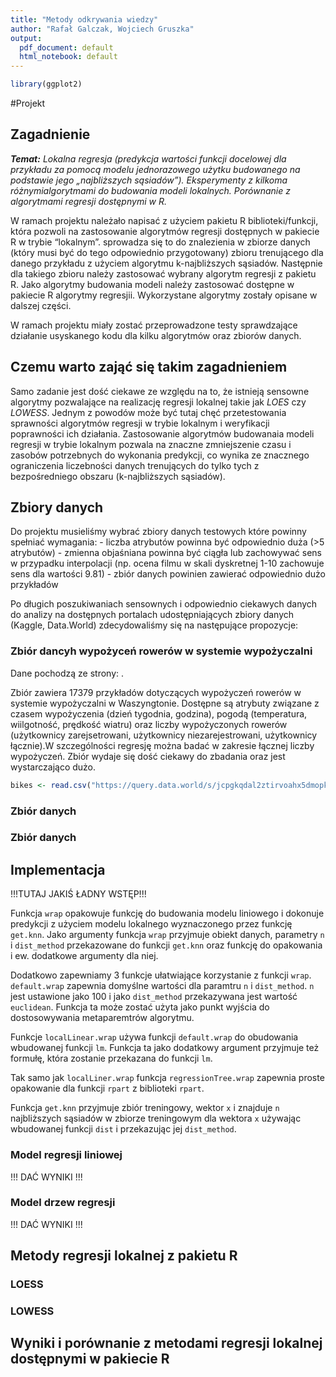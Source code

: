 ```yaml
---
title: "Metody odkrywania wiedzy"
author: "Rafał Galczak, Wojciech Gruszka"
output: 
  pdf_document: default
  html_notebook: default
---
```


```r
library(ggplot2)
```

#Projekt

## Zagadnienie

___Temat:___ _Lokalna regresja (predykcja wartości funkcji docelowej dla przykładu za pomocą modelu jednorazowego użytku budowanego na podstawie jego „najbliższych sąsiadów”). Eksperymenty z kilkoma różnymialgorytmami do budowania modeli lokalnych. Porównanie z algorytmami regresji dostępnymi w R._

W ramach projektu należało napisać z użyciem pakietu R biblioteki/funkcji, która pozwoli na zastosowanie algorytmów regresji dostępnych w pakiecie R w trybie "lokalnym". sprowadza się to do znalezienia w zbiorze danych (który musi być do tego odpowiednio przygotowany) zbioru trenującego dla danego przykładu z użyciem algorytmu k-najbliższych sąsiadów. Następnie dla takiego zbioru należy zastosować wybrany algorytm regresji z pakietu R. Jako algorytmy budowania modeli należy zastosować dostępne w pakiecie R algorytmy regresjii. Wykorzystane algorytmy zostały opisane w dalszej części.

W ramach projektu miały zostać przeprowadzone testy sprawdzające działanie usyskanego kodu dla kilku algorytmów oraz zbiorów danych.

## Czemu warto zająć się takim zagadnieniem
Samo zadanie jest dość ciekawe ze względu na to, że istnieją sensowne algorytmy pozwalające na realizację regresji lokalnej takie jak _LOES_ czy _LOWESS_. Jednym z powodów może być tutaj chęć przetestowania sprawności algorytmów regresji w trybie lokalnym i weryfikacji poprawności ich działania. Zastosowanie algorytmów budowanaia modeli regresji w trybie lokalnym pozwala na znaczne zmniejszenie czasu i zasobów potrzebnych do wykonania predykcji, co wynika ze znacznego ograniczenia liczebności danych trenujących do tylko tych z bezpośredniego obszaru (k-najbliższych sąsiadów).


## Zbiory danych
Do projektu musieliśmy wybrać zbiory danych testowych które powinny spełniać wymagania:
 - liczba atrybutów powinna być odpowiednio duża (>5 atrybutów)
 - zmienna objaśniana powinna być ciągła lub zachowywać sens w przypadku interpolacji (np. ocena filmu w skali dyskretnej 1-10 zachowuje sens dla wartości 9.81)
 - zbiór danych powinien zawierać odpowiednio dużo przykładów

Po długich poszukiwaniach sensownych i odpowiednio ciekawych danych do analizy na dostępnych portalach udostępniających zbiory danych (Kaggle, Data.World) zdecydowaliśmy się na następujące propozycje:

### Zbiór dancyh wypożyceń rowerów w systemie wypożyczalni
Dane pochodzą ze strony: [](https://data.world/data-society/capital-bikeshare-2011-2012).

Zbiór zawiera 17379 przykładów dotyczących wypożyczeń rowerów w systemie wypożyczalni w Waszyngtonie. Dostępne są atrybuty związane z czasem wypożyczenia (dzień tygodnia, godzina), pogodą (temperatura, wiilgotność, prędkość wiatru) oraz liczby wypożyczonych rowerów (użytkownicy zarejsetrowani, użytkownicy niezarejestrowani, użytkownicy łącznie).W szczególności regresję można badać w zakresie łącznej liczby wypożyczeń. Zbiór wydaje się dość ciekawy do zbadania oraz jest wystarczająco dużo.

```r
bikes <- read.csv("https://query.data.world/s/jcpgkqdal2ztirvoahx5dmopkpzr7q", header=TRUE, stringsAsFactors=FALSE)
```


### Zbiór danych 

### Zbiór danych 

## Implementacja

!!!TUTAJ JAKIŚ ŁADNY WSTĘP!!!

Funkcja `wrap` opakowuje funkcję do budowania modelu liniowego i dokonuje predykcji z
użyciem modelu lokalnego wyznaczonego przez funkcję `get.knn`.
Jako argumenty funkcja `wrap` przyjmuje obiekt danych, parametry `n` i `dist_method`
przekazowane do funkcji `get.knn` oraz funkcję do opakowania i ew. dodatkowe argumenty dla niej.

Dodatkowo zapewniamy 3 funkcje ułatwiające korzystanie z funkcji `wrap`.
`default.wrap` zapewnia domyślne wartości dla paramtru `n` i `dist_method`.
`n` jest ustawione jako 100 i jako `dist_method` przekazywana jest wartość `euclidean`.
Funkcja ta może zostać użyta jako punkt wyjścia do dostosowywania metaparemtrów algorytmu.

Funkcje `localLinear.wrap` używa funkcji `default.wrap` do obudowania wbudowanej
funkcji `lm`. Funkcja ta jako dodatkowy argument przyjmuje też formułę, która
zostanie przekazana do funkcji `lm`.

Tak samo jak `localLiner.wrap` funkcja `regressionTree.wrap` zapewnia proste opakowanie
dla funkcji `rpart` z biblioteki `rpart`. 

Funkcja `get.knn` przyjmuje zbiór treningowy, wektor `x` i znajduje `n` najbliższych
sąsiadów w zbiorze treningowym dla wektora `x` używając wbudowanej funkcji `dist` i
przekazując jej `dist_method`. 

### Model regresji liniowej

!!! DAĆ WYNIKI !!!

### Model drzew regresji

!!! DAĆ WYNIKI !!!

## Metody regresji lokalnej z pakietu R
### LOESS
### LOWESS

## Wyniki i porównanie z metodami regresji lokalnej dostępnymi w pakiecie R
